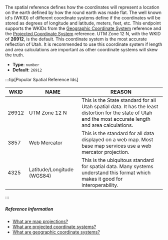 The spatial reference defines how the coordinates will represent a location on the earth defined by how the round earth was made flat. The well known id's (WKID) of different coordinate systems define if the coordinates will be stored as degrees of longitude and latitude, meters, feet, etc. This endpoint supports the WKIDs from the [Geographic Coordinate System](https://pro.arcgis.com/en/pro-app/latest/help/mapping/properties/pdf/geographic_coordinate_systems.pdf) reference and the [Projected Coordinate System](https://pro.arcgis.com/en/pro-app/latest/help/mapping/properties/pdf/projected_coordinate_systems.pdf) reference. UTM Zone 12 N, with the WKID of **26912**, is the default. This coordinate system is the most accurate reflection of Utah. It is recommended to use this coordinate system if length and area calculations are important as other coordinate systems will skew the truth.

- **Type**: `number`
- **Default**: `26912`

:::tip[Popular Spatial Reference Ids]

| WKID  | NAME                       | REASON                                                                                                                                                      |
| ----- | -------------------------- | ----------------------------------------------------------------------------------------------------------------------------------------------------------- |
| 26912 | UTM Zone 12 N              | This is the State standard for all Utah spatial data. It has the least distortion for the state of Utah and the most accurate length and area calculations. |
| 3857  | Web Mercator               | This is the standard for all data displayed on a web map. Most base map services use a web mercator projection.                                 |
| 4325  | Latitude/Longitude (WGS84) | This is the ubiquitous standard for spatial data. Many systems understand this format which makes it good for interoperability.                           |

:::

##### Reference Information

- [What are map projections?](https://desktop.arcgis.com/en/arcmap/latest/map/projections/what-are-map-projections.htm)
- [What are projected coordinate systems?](https://desktop.arcgis.com/en/arcmap/latest/map/projections/about-projected-coordinate-systems.htm)
- [What are geographic coordinate systems?](https://desktop.arcgis.com/en/arcmap/latest/map/projections/about-geographic-coordinate-systems.htm)
